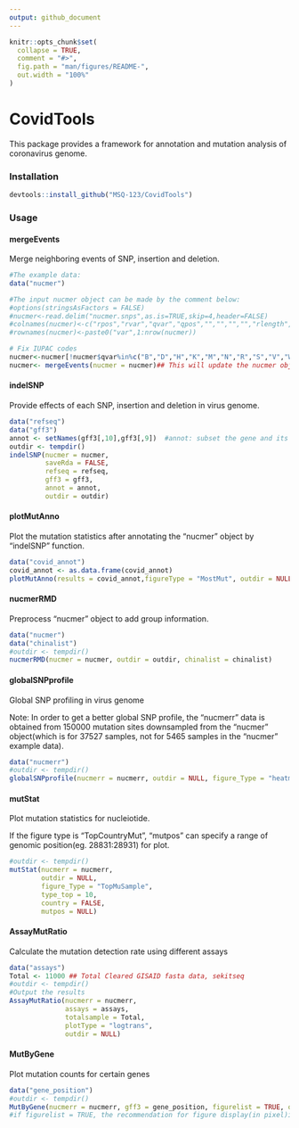 ```yaml
---
output: github_document
---
```


<!-- README.md is generated from README.Rmd. Please edit that file -->

```r
knitr::opts_chunk$set(
  collapse = TRUE,
  comment = "#>",
  fig.path = "man/figures/README-",
  out.width = "100%"
)
```

# CovidTools

<!-- badges: start -->
<!-- badges: end -->

This package provides a framework for annotation and mutation 
analysis of coronavirus genome.

### Installation

```r
devtools::install_github("MSQ-123/CovidTools")
```
  
### Usage
#### mergeEvents
Merge neighboring events of SNP, insertion and deletion.
```r
#The example data:
data("nucmer")

#The input nucmer object can be made by the comment below:
#options(stringsAsFactors = FALSE)
#nucmer<-read.delim("nucmer.snps",as.is=TRUE,skip=4,header=FALSE)
#colnames(nucmer)<-c("rpos","rvar","qvar","qpos","","","","","rlength","qlength","","","rname","qname")
#rownames(nucmer)<-paste0("var",1:nrow(nucmer))

# Fix IUPAC codes
nucmer<-nucmer[!nucmer$qvar%in%c("B","D","H","K","M","N","R","S","V","W","Y"),]
nucmer<- mergeEvents(nucmer = nucmer)## This will update the nucmer object
```

#### indelSNP
Provide effects of each SNP, insertion and deletion in virus genome.
```r
data("refseq")
data("gff3")
annot <- setNames(gff3[,10],gff3[,9])  #annot: subset the gene and its product.
outdir <- tempdir()
indelSNP(nucmer = nucmer,
         saveRda = FALSE,
         refseq = refseq,
         gff3 = gff3,
         annot = annot,
         outdir = outdir)
```
#### plotMutAnno
Plot the mutation statistics after annotating the "nucmer" object by "indelSNP" function.
```r
data("covid_annot")
covid_annot <- as.data.frame(covid_annot)
plotMutAnno(results = covid_annot,figureType = "MostMut", outdir = NULL)
```
#### nucmerRMD
Preprocess "nucmer" object to add group information.
```r
data("nucmer")
data("chinalist")
#outdir <- tempdir()
nucmerRMD(nucmer = nucmer, outdir = outdir, chinalist = chinalist)
```
#### globalSNPprofile
Global SNP profiling in virus genome

Note: In order to get a better global SNP profile, the "nucmerr" data is 
obtained from 150000 mutation sites downsampled from the "nucmer" object(which is for 37527 samples, not for 5465 samples in the "nucmer" example data).
```r
data("nucmerr")
#outdir <- tempdir()
globalSNPprofile(nucmerr = nucmerr, outdir = NULL, figure_Type = "heatmap")
```
#### mutStat
Plot mutation statistics for nucleiotide.  

If the figure type is "TopCountryMut", "mutpos" can specify a range of genomic position(eg. 28831:28931) for plot.

```r
#outdir <- tempdir()
mutStat(nucmerr = nucmerr,
        outdir = NULL,
        figure_Type = "TopMuSample",
        type_top = 10,
        country = FALSE,
        mutpos = NULL)

```
#### AssayMutRatio
Calculate the mutation detection rate using different assays

```r
data("assays")
Total <- 11000 ## Total Cleared GISAID fasta data, sekitseq
#outdir <- tempdir()
#Output the results
AssayMutRatio(nucmerr = nucmerr,
              assays = assays,
              totalsample = Total,
              plotType = "logtrans",
              outdir = NULL)

```
#### MutByGene
Plot mutation counts for certain genes


```r
data("gene_position")
#outdir <- tempdir()
MutByGene(nucmerr = nucmerr, gff3 = gene_position, figurelist = TRUE, outdir = NULL)
#if figurelist = TRUE, the recommendation for figure display(in pixel)is: width=1650, height=1300
```




